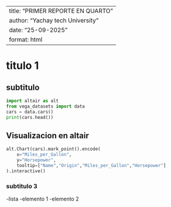 
---
title: "PRIMER REPORTE EN QUARTO"
author: "Yachay tech University"
date: "25-09-2025"
format: html
---

# titulo 1
## subtitulo

```python
import altair as alt
from vega_datasets import data
cars = data.cars()
print(cars.head())
```

## Visualizacion en altair
```python

alt.Chart(cars).mark_point().encode(
    x="Miles_per_Gallon",
    y="Horsepower",
    tooltip=["Name","Origin","Miles_per_Gallon","Horsepower"]
).interactive()

```
### subtitulo 3

-lista 
    -elemento 1
    -elemento 2